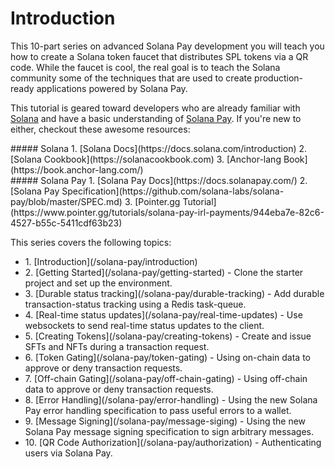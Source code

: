 
# Introduction

<IncompleteCallout />


This 10-part series on advanced Solana Pay development you will teach you how to create a Solana token faucet that distributes SPL tokens via a QR code. 
While the faucet is cool, the real goal is to teach the Solana community some of the techniques that are used to create production-ready applications powered by Solana Pay.

This tutorial is geared toward developers who are already familiar with [Solana](https://solana.com) and have a basic understanding of [Solana Pay](https://www.solanapay.com). If you're new to either, checkout these awesome resources:


<div style={{display: 'flex', flexDirection: 'row'}}>
  <div style={{flex: '1'}}>
    ##### Solana
    1. [Solana Docs](https://docs.solana.com/introduction)
    2. [Solana Cookbook](https://solanacookbook.com)
    3. [Anchor-lang Book](https://book.anchor-lang.com/)
  </div>
  <div style={{flex: '1'}}>
    ##### Solana Pay
    1. [Solana Pay Docs](https://docs.solanapay.com/)
    2. [Solana Pay Specification](https://github.com/solana-labs/solana-pay/blob/master/SPEC.md)
    3. [Pointer.gg Tutorial](https://www.pointer.gg/tutorials/solana-pay-irl-payments/944eba7e-82c6-4527-b55c-5411cdf63b23)
  </div>
</div>

This series covers the following topics:
<ul>
  <li>
    1. [Introduction](/solana-pay/introduction)
  </li>
  <li>
    2. [Getting Started](/solana-pay/getting-started) - Clone the starter project and set up the environment.
  </li>
  <li>
    3. [Durable status tracking](/solana-pay/durable-tracking) - Add durable transaction-status tracking using a Redis task-queue.
  </li>
  <li>
    4. [Real-time status updates](/solana-pay/real-time-updates) - Use websockets to send real-time status updates to the client.
  </li>
  <li>
    5. [Creating Tokens](/solana-pay/creating-tokens) - Create and issue SFTs and NFTs during a transaction request.
  </li>
  <li>
    6. [Token Gating](/solana-pay/token-gating) - Using on-chain data to approve or deny transaction requests.
  </li>
  <li>
    7. [Off-chain Gating](/solana-pay/off-chain-gating) - Using off-chain data to approve or deny transaction requests.
  </li>
  <li>
    8. [Error Handling](/solana-pay/error-handling) - Using the new Solana Pay error handling specification to pass useful errors to a wallet.
  </li>
  <li>
    9. [Message Signing](/solana-pay/message-siging) - Using the new Solana Pay message signing specification to sign arbitrary messages.
  </li>
  <li>
    10. [QR Code Authorization](/solana-pay/authorization) - Authenticating users via Solana Pay.
  </li>
</ul>
